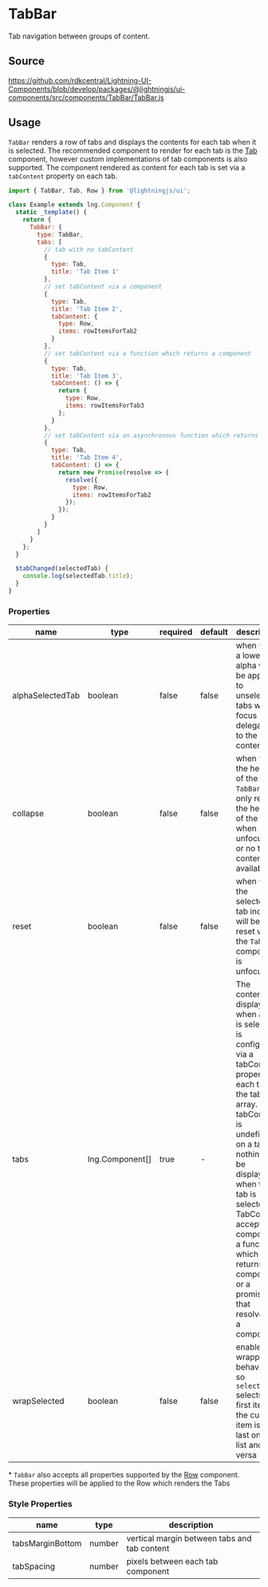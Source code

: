 
# TabBar

Tab navigation between groups of content.

## Source

https://github.com/rdkcentral/Lightning-UI-Components/blob/develop/packages/@lightningjs/ui-components/src/components/TabBar/TabBar.js

## Usage

`TabBar` renders a row of tabs and displays the contents for each tab when it is selected. The recommended component
to render for each tab is the [Tab](/docs/elements-tab--basic) component, however custom implementations of tab components is also supported.
The component rendered as content for each tab is set via a `tabContent` property on each tab.

```js
import { TabBar, Tab, Row } from '@lightningjs/ui';

class Example extends lng.Component {
  static _template() {
    return {
      TabBar: {
        type: TabBar,
        tabs: [
          // tab with no tabContent
          {
            type: Tab,
            title: 'Tab Item 1'
          },
          // set tabContent via a component
          {
            type: Tab,
            title: 'Tab Item 2',
            tabContent: {
              type: Row,
              items: rowItemsForTab2
            }
          },
          // set tabContent via a function which returns a component
          {
            type: Tab,
            title: 'Tab Item 3',
            tabContent: () => {
              return {
                type: Row,
                items: rowItemsForTab3
              };
            }
          },
          // set tabContent via an asynchronous function which returns a component
          {
            type: Tab,
            title: 'Tab Item 4',
            tabContent: () => {
              return new Promise(resolve => {
                resolve({
                  type: Row,
                  items: rowItemsForTab2
                });
              });
            }
          }
        ]
      }
    };
  }

  $tabChanged(selectedTab) {
    console.log(selectedTab.title);
  }
}
```

<Canvas>
  <Story id="layout-tabbar--basic" />
</Canvas>

### Properties

| name             | type                                                    | required | default | description                                                                                                                                                                                                                                                                                                                   |
| ---------------- | ------------------------------------------------------- | -------- | ------- | ----------------------------------------------------------------------------------------------------------------------------------------------------------------------------------------------------------------------------------------------------------------------------------------------------------------------------- |
| alphaSelectedTab | boolean                                                 | false    | false   | when `true`, a lower alpha will be applied to unselected tabs when focus is delegated to the tab content                                                                                                                                                                                                                      |
| collapse         | boolean                                                 | false    | false   | when `true`, the height of the `TabBar` will only reflect the height of the `Tabs` when unfocused or no tab content is available                                                                                                                                                                                              |
| reset            | boolean                                                 | false    | false   | when `true`, the selected tab index will be reset when the `TabBar` component is unfocused                                                                                                                                                                                                                                    |
| tabs             | <DocsLink id="lng.Component">lng.Component[]</DocsLink> | true     | -       | The content displayed when a tab is selected is configured via a tabContent property on each tab in the tabs array. If tabContent is undefined on a tab, nothing will be displayed when that tab is selected. TabContent accepts a component, a function which returns a component, or a promise that resolves to a component |
| wrapSelected     | boolean                                                 | false    | false   | enables wrapping behavior, so `selectNext` selects the first item if the current item is the last on the list and vice versa                                                                                                                                                                                                  |

\* `TabBar` also accepts all properties supported by the [Row](/docs/layout-row--basic) component. These properties will be applied to the Row which renders the Tabs

### Style Properties

| name             | type   | description                                  |
| ---------------- | ------ | -------------------------------------------- |
| tabsMarginBottom | number | vertical margin between tabs and tab content |
| tabSpacing       | number | pixels between each tab component            |
